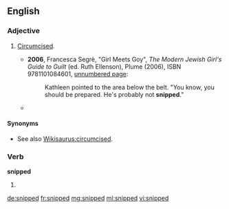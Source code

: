 ==English==

===Adjective===
{{en-adj|-}}

# {{informal}} [[circumcised|Circumcised]].
#* '''2006''', Francesca Segrè, "Girl Meets Goy", ''The Modern Jewish Girl's Guide to Guilt'' (ed. Ruth Ellenson), Plume (2006), ISBN 9781101084601, [http://books.google.com/books?id=jUV1eFGVs0gC&pg=PT161 unnumbered page]:
#*: Kathleen pointed to the area below the belt. "You know, you should be prepared. He's probably not '''snipped'''."
#* {{seemoreCites}}

====Synonyms====
*See also [[Wikisaurus:circumcised]].

===Verb===
'''snipped'''

# {{past of|snip}}

[[de:snipped]]
[[fr:snipped]]
[[mg:snipped]]
[[ml:snipped]]
[[vi:snipped]]